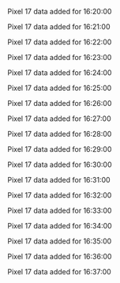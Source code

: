 Pixel 17 data added for 16:20:00

Pixel 17 data added for 16:21:00

Pixel 17 data added for 16:22:00

Pixel 17 data added for 16:23:00

Pixel 17 data added for 16:24:00

Pixel 17 data added for 16:25:00

Pixel 17 data added for 16:26:00

Pixel 17 data added for 16:27:00

Pixel 17 data added for 16:28:00

Pixel 17 data added for 16:29:00

Pixel 17 data added for 16:30:00

Pixel 17 data added for 16:31:00

Pixel 17 data added for 16:32:00

Pixel 17 data added for 16:33:00

Pixel 17 data added for 16:34:00

Pixel 17 data added for 16:35:00

Pixel 17 data added for 16:36:00

Pixel 17 data added for 16:37:00

